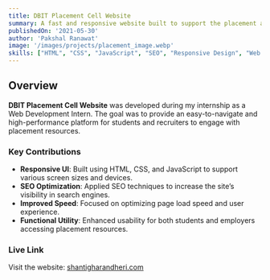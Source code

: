 ---
title: DBIT Placement Cell Website
summary: A fast and responsive website built to support the placement activities of DBIT, developed as a web development intern.
publishedOn: '2021-05-30'
author: 'Pakshal Ranawat'
image: '/images/projects/placement_image.webp'
skills: ["HTML", "CSS", "JavaScript", "SEO", "Responsive Design", "Web Performance", "Frontend Development"]
---

## Overview

**DBIT Placement Cell Website** was developed during my internship as a Web Development Intern. The goal was to provide an easy-to-navigate and high-performance platform for students and recruiters to engage with placement resources.

### Key Contributions

- **Responsive UI**: Built using HTML, CSS, and JavaScript to support various screen sizes and devices.
- **SEO Optimization**: Applied SEO techniques to increase the site’s visibility in search engines.
- **Improved Speed**: Focused on optimizing page load speed and user experience.
- **Functional Utility**: Enhanced usability for both students and employers accessing placement resources.

### Live Link

Visit the website: <a href="https://placement.dbit.in/" target="_blank" rel="noopener noreferrer">shantigharandheri.com</a>
